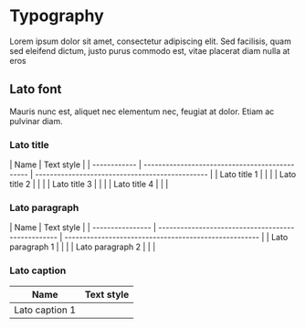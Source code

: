

<Meta title="Foundation/Typography/Overview" />

# Typography

Lorem ipsum dolor sit amet, consectetur adipiscing elit. Sed facilisis, quam sed eleifend dictum, justo purus commodo est, vitae placerat diam nulla at eros

## Lato font

Mauris nunc est, aliquet nec elementum nec, feugiat at dolor. Etiam ac pulvinar diam.

### Lato title

| Name         | Text style                                     |
| ------------ | ---------------------------------------------- | ----------------------------------------------- |
| Lato title 1 | <LatoTextBlock type="title-1" weight="bold" /> | <LatoTextBlock type="title-1" weight="light" /> |
| Lato title 2 | <LatoTextBlock type="title-2" weight="bold" /> | <LatoTextBlock type="title-2" weight="light" /> |
| Lato title 3 | <LatoTextBlock type="title-3" weight="bold" /> | <LatoTextBlock type="title-3" weight="light" /> |
| Lato title 4 | <LatoTextBlock type="title-4" weight="bold" /> | <LatoTextBlock type="title-4" weight="light" /> |

### Lato paragraph

| Name             | Text style                                         |
| ---------------- | -------------------------------------------------- | ----------------------------------------------------- |
| Lato paragraph 1 | <LatoTextBlock type="paragraph-1" weight="bold" /> | <LatoTextBlock type="paragraph-1" weight="regular" /> |
| Lato paragraph 2 | <LatoTextBlock type="paragraph-2" weight="bold" /> | <LatoTextBlock type="paragraph-2" weight="regular" /> |

### Lato caption

| Name           | Text style                                        |
| -------------- | ------------------------------------------------- |
| Lato caption 1 | <LatoTextBlock type="caption" weight="regular" /> |
